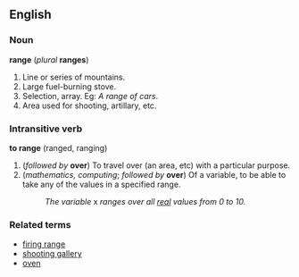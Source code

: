 ==English==
===Noun===
'''range''' (''plural'' '''ranges''')

#Line or series of mountains.
#Large fuel-burning stove.
#Selection, array. Eg: ''A range of cars''.
#Area used for shooting, artillary, etc.

===Intransitive verb===
'''to range''' (ranged, ranging)

#(''followed by'' '''over''') To travel over (an area, etc) with a particular purpose.
#(''mathematics, computing''; ''followed by'' '''over''') Of a variable, to be able to take any of the values in a specified range.
#:''The variable'' x ''ranges over all [[real]] values from 0 to 10.''

===Related terms===
*[[firing range]]
*[[shooting gallery]]
*[[oven]]